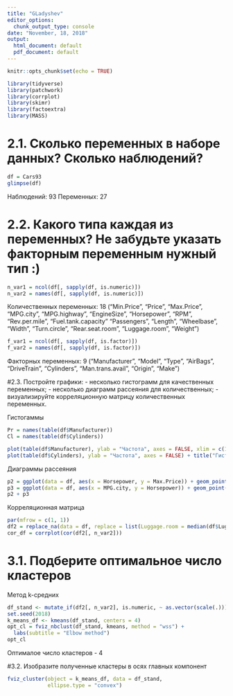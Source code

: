 ---
title: "GLadyshev"
editor_options:
  chunk_output_type: console
date: "November, 18, 2018"
output:
  html_document: default
  pdf_document: default
---

```{r setup, include=FALSE}
knitr::opts_chunk$set(echo = TRUE)
```


```{r echo=TRUE, message=FALSE, warning=FALSE, paged.print=FALSE}
library(tidyverse)
library(patchwork)
library(corrplot)
library(skimr)
library(factoextra)
library(MASS)
```

# 2.1. Сколько переменных в наборе данных? Сколько наблюдений?
```{r, echo=FALSE}
df = Cars93
glimpse(df)
```
Наблюдений: 93 
Переменных: 27

# 2.2. Какого типа каждая из переменных? Не забудьте указать факторным переменным нужный тип :)
```{r}
n_var1 = ncol(df[, sapply(df, is.numeric)])
n_var2 = names(df[, sapply(df, is.numeric)])
```
Количественных переменных: 18 ("Min.Price", "Price", "Max.Price", "MPG.city", "MPG.highway", "EngineSize", "Horsepower", "RPM", "Rev.per.mile", "Fuel.tank.capacity" "Passengers", "Length", "Wheelbase", "Width", "Turn.circle", "Rear.seat.room", "Luggage.room", "Weight")
```{r}
f_var1 = ncol(df[, sapply(df, is.factor)])
f_var2 = names(df[, sapply(df, is.factor)])
```
Факторных переменных: 9 ("Manufacturer", "Model", "Type", "AirBags", "DriveTrain", "Cylinders", "Man.trans.avail", "Origin", "Make")

#2.3. Постройте графики: - несколько гистограмм для качественных переменных; - несколько диаграмм рассеяния для количественных; - визуализируйте корреляционную матрицу количественных переменных.

Гистогаммы
```{r}
Pr = names(table(df$Manufacturer))
Cl = names(table(df$Cylinders))
```
```{r echo=TRUE, message=FALSE, warning=FALSE, paged.print=FALSE}
plot(table(df$Manufacturer), ylab = "Частота", axes = FALSE, xlim = c(1, 40), ylim = c(1, 10)) + title("Гистограмма №1 \n Автопроизводители") + axis(side = 1,at = 1:32, las = 2, labels = Pr) + axis(side = 2, at = 0:10)
plot(table(df$Cylinders), ylab = "Частота", axes = FALSE) + title("Гистограмма №1 \n Цилиндры") + axis(side = 1,at = 1:6, las = 2, labels = Cl) + axis(side = 2)
```

Диаграммы рассеяния
```{r}
p2 = ggplot(data = df, aes(x = Horsepower, y = Max.Price)) + geom_point() + labs(title = "Диаграмма рассеяния №1 \n Цена - Мощность")
p3 = ggplot(data = df, aes(x = MPG.city, y = Horsepower)) + geom_point() + labs(title = "Диаграмма рассеяния №2 \n Расход топлива - Мощность")
p2 + p3
```

Корреляционная матрица
```{r}
par(mfrow = c(1, 1))
df2 = replace_na(data = df, replace = list(Luggage.room = median(df$Luggage.room, na.rm = TRUE), Rear.seat.room = median(df$Rear.seat.room, na.rm = TRUE)))
cor_df = corrplot(cor(df2[, n_var2]))
```

# 3.1. Подберите оптимальное число кластеров

Метод k-средних
```{r}
df_stand <- mutate_if(df2[, n_var2], is.numeric, ~ as.vector(scale(.)))
set.seed(2018)
k_means_df <- kmeans(df_stand, centers = 4)
opt_cl = fviz_nbclust(df_stand, kmeans, method = "wss") + 
  labs(subtitle = "Elbow method")
opt_cl
```
Оптималое число кластеров - 4

#3.2. Изобразите полученные кластеры в осях главных компонент

```{r}
fviz_cluster(object = k_means_df, data = df_stand,
             ellipse.type = "convex")
```



